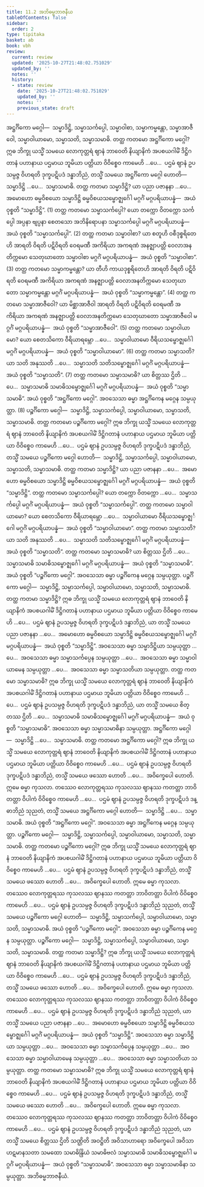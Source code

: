 ```yaml
---
title: 11.2 အဘိဓမ္မဘာဇနီယ
tableOfContents: false
sidebar:
  order: 2
type: tipitaka
basket: ab
book: vbh
review:
  current: review
  updated: '2025-10-27T21:48:02.751029'
  updated_by: ''
  notes: ''
  history:
  - state: review
    date: '2025-10-27T21:48:02.751029'
    updated_by: ''
    notes: ''
    previous_state: draft
---
```



<ReviewStatus review={frontmatter.review} showDetails={true} />

<HypothesisAnnotation frontmatter={frontmatter} />

<DynamicBreadcrumb />

<Division number="490" book="vbh" e="ch" v="30" p="245">

<Paragraph number="1639" book="vbh">
အဋ္ဌင်္ဂိကော မဂ္ဂေါ—  သမ္မာဒိဋ္ဌိ, သမ္မာသင်္ကပ္ပေါ, သမ္မာဝါစာ, သမ္မာကမ္မန္တော, သမ္မာအာဇီဝေါ, သမ္မာဝါယာမော, သမ္မာသတိ, သမ္မာသမာဓိ.
</Paragraph>

</Division>
<Division number="491" book="vbh" e="ch" v="30" p="246">

<Paragraph number="1640" book="vbh">
တတ္ထ ကတမော အဋ္ဌင်္ဂိကော မဂ္ဂေါ? ဣဓ ဘိက္ခု ယသ္မိံ သမယေ လောကုတ္တရံ ဈာနံ ဘာဝေတိ နိယျာနိကံ အပစယဂါမိံ ဒိဋ္ဌိဂတာနံ ပဟာနာယ ပဌမာယ ဘူမိယာ ပတ္တိယာ ဝိဝိစ္စေဝ ကာမေဟိ …ပေ…  ပဌမံ ဈာနံ ဥပသမ္ပဇ္ဇ ဝိဟရတိ ဒုက္ခပဋိပဒံ ဒန္ဓာဘိညံ, တသ္မိံ သမယေ အဋ္ဌင်္ဂိကော မဂ္ဂေါ ဟောတိ—  သမ္မာဒိဋ္ဌိ …ပေ…  သမ္မာသမာဓိ.
</Paragraph>

</Division>
<Division number="492" book="vbh" e="ch" v="30" p="246">

<Paragraph number="1641" book="vbh">
တတ္ထ ကတမာ သမ္မာဒိဋ္ဌိ? ယာ ပညာ ပဇာနနာ …ပေ…  အမောဟော ဓမ္မဝိစယော သမ္မာဒိဋ္ဌိ ဓမ္မဝိစယသမ္ဗောဇ္ဈင်္ဂေါ မဂ္ဂင်္ဂံ မဂ္ဂပရိယာပန္နံ—  အယံ ဝုစ္စတိ “သမ္မာဒိဋ္ဌိ”. (1)
</Paragraph>

<Paragraph number="1642" book="vbh">
တတ္ထ ကတမော သမ္မာသင်္ကပ္ပေါ? ယော တက္ကော ဝိတက္ကော သင်္ကပ္ပေါ အပ္ပနာ ဗျပ္ပနာ စေတသော အဘိနိရောပနာ သမ္မာသင်္ကပ္ပေါ မဂ္ဂင်္ဂံ မဂ္ဂပရိယာပန္နံ—  အယံ ဝုစ္စတိ “သမ္မာသင်္ကပ္ပေါ”. (2)
</Paragraph>

<Paragraph number="1643" book="vbh">
တတ္ထ ကတမာ သမ္မာဝါစာ? ယာ စတူဟိ ဝစီဒုစ္စရိတေဟိ အာရတိ ဝိရတိ ပဋိဝိရတိ ဝေရမဏီ အကိရိယာ အကရဏံ အနဇ္ဈာပတ္တိ ဝေလာအနတိက္ကမော သေတုဃာတော သမ္မာဝါစာ မဂ္ဂင်္ဂံ မဂ္ဂပရိယာပန္နံ—  အယံ ဝုစ္စတိ “သမ္မာဝါစာ”. (3)
</Paragraph>

<Paragraph number="1644" book="vbh">
တတ္ထ ကတမော သမ္မာကမ္မန္တော? ယာ တီဟိ ကာယဒုစ္စရိတေဟိ အာရတိ ဝိရတိ ပဋိဝိရတိ ဝေရမဏီ အကိရိယာ အကရဏံ အနဇ္ဈာပတ္တိ ဝေလာအနတိက္ကမော သေတုဃာတော သမ္မာကမ္မန္တော မဂ္ဂင်္ဂံ မဂ္ဂပရိယာပန္နံ—  အယံ ဝုစ္စတိ “သမ္မာကမ္မန္တော”. (4)
</Paragraph>

<Paragraph number="1645" book="vbh">
တတ္ထ ကတမော သမ္မာအာဇီဝေါ? ယာ မိစ္ဆာအာဇီဝါ အာရတိ ဝိရတိ ပဋိဝိရတိ ဝေရမဏီ အကိရိယာ အကရဏံ အနဇ္ဈာပတ္တိ ဝေလာအနတိက္ကမော သေတုဃာတော သမ္မာအာဇီဝေါ မဂ္ဂင်္ဂံ မဂ္ဂပရိယာပန္နံ—  အယံ ဝုစ္စတိ “သမ္မာအာဇီဝေါ”. (5)
</Paragraph>

<Paragraph number="1646" book="vbh">
တတ္ထ ကတမော သမ္မာဝါယာမော? ယော စေတသိကော ဝီရိယာရမ္ဘော …ပေ…  သမ္မာဝါယာမော ဝီရိယသမ္ဗောဇ္ဈင်္ဂေါ မဂ္ဂင်္ဂံ မဂ္ဂပရိယာပန္နံ—  အယံ ဝုစ္စတိ “သမ္မာဝါယာမော”. (6)
</Paragraph>

<Paragraph number="1647" book="vbh">
တတ္ထ ကတမာ သမ္မာသတိ? ယာ သတိ အနုဿတိ …ပေ…  သမ္မာသတိ သတိသမ္ဗောဇ္ဈင်္ဂေါ မဂ္ဂင်္ဂံ မဂ္ဂပရိယာပန္နံ—  အယံ ဝုစ္စတိ “သမ္မာသတိ”. (7)
</Paragraph>

<Paragraph number="1648" book="vbh">
တတ္ထ ကတမော သမ္မာသမာဓိ? ယာ စိတ္တဿ ဌိတိ …ပေ…  သမ္မာသမာဓိ သမာဓိသမ္ဗောဇ္ဈင်္ဂေါ မဂ္ဂင်္ဂံ မဂ္ဂပရိယာပန္နံ—  အယံ ဝုစ္စတိ “သမ္မာသမာဓိ”. အယံ ဝုစ္စတိ “အဋ္ဌင်္ဂိကော မဂ္ဂေါ”. အဝသေသာ ဓမ္မာ အဋ္ဌင်္ဂိကေန မဂ္ဂေန သမ္ပယုတ္တာ. (8)
</Paragraph>

</Division>
<Division number="493" book="vbh" e="ch" v="30" p="247">

<Paragraph number="1649" book="vbh">
ပဉ္စင်္ဂိကော မဂ္ဂေါ—  သမ္မာဒိဋ္ဌိ, သမ္မာသင်္ကပ္ပေါ, သမ္မာဝါယာမော, သမ္မာသတိ, သမ္မာသမာဓိ.
</Paragraph>

</Division>
<Division number="494" book="vbh" e="ch" v="30" p="247">

<Paragraph number="1650" book="vbh">
တတ္ထ ကတမော ပဉ္စင်္ဂိကော မဂ္ဂေါ? ဣဓ ဘိက္ခု ယသ္မိံ သမယေ လောကုတ္တရံ ဈာနံ ဘာဝေတိ နိယျာနိကံ အပစယဂါမိံ ဒိဋ္ဌိဂတာနံ ပဟာနာယ ပဌမာယ ဘူမိယာ ပတ္တိယာ ဝိဝိစ္စေဝ ကာမေဟိ …ပေ…  ပဌမံ ဈာနံ ဥပသမ္ပဇ္ဇ ဝိဟရတိ ဒုက္ခပဋိပဒံ ဒန္ဓာဘိညံ, တသ္မိံ သမယေ ပဉ္စင်္ဂိကော မဂ္ဂေါ ဟောတိ—  သမ္မာဒိဋ္ဌိ, သမ္မာသင်္ကပ္ပေါ, သမ္မာဝါယာမော, သမ္မာသတိ, သမ္မာသမာဓိ.
</Paragraph>

</Division>
<Division number="495" book="vbh" e="ch" v="30" p="247">

<Paragraph number="1651" book="vbh">
တတ္ထ ကတမာ သမ္မာဒိဋ္ဌိ? ယာ ပညာ ပဇာနနာ …ပေ…  အမောဟော ဓမ္မဝိစယော သမ္မာဒိဋ္ဌိ ဓမ္မဝိစယသမ္ဗောဇ္ဈင်္ဂေါ မဂ္ဂင်္ဂံ မဂ္ဂပရိယာပန္နံ—  အယံ ဝုစ္စတိ “သမ္မာဒိဋ္ဌိ”.
</Paragraph>

<Paragraph number="1652" book="vbh">
တတ္ထ ကတမော သမ္မာသင်္ကပ္ပေါ? ယော တက္ကော ဝိတက္ကော …ပေ…  သမ္မာသင်္ကပ္ပေါ မဂ္ဂင်္ဂံ မဂ္ဂပရိယာပန္နံ—  အယံ ဝုစ္စတိ “သမ္မာသင်္ကပ္ပေါ”.
</Paragraph>

<Paragraph number="1653" book="vbh">
တတ္ထ ကတမော သမ္မာဝါယာမော? ယော စေတသိကော ဝီရိယာရမ္ဘော …ပေ…  သမ္မာဝါယာမော ဝီရိယသမ္ဗောဇ္ဈင်္ဂေါ မဂ္ဂင်္ဂံ မဂ္ဂပရိယာပန္နံ—  အယံ ဝုစ္စတိ “သမ္မာဝါယာမော”.
</Paragraph>

<Paragraph number="1654" book="vbh">
တတ္ထ ကတမာ သမ္မာသတိ? ယာ သတိ အနုဿတိ …ပေ…  သမ္မာသတိ သတိသမ္ဗောဇ္ဈင်္ဂေါ မဂ္ဂင်္ဂံ မဂ္ဂပရိယာပန္နံ—  အယံ ဝုစ္စတိ “သမ္မာသတိ”.
</Paragraph>

<Paragraph number="1655" book="vbh">
တတ္ထ ကတမော သမ္မာသမာဓိ? ယာ စိတ္တဿ ဌိတိ …ပေ…  သမ္မာသမာဓိ သမာဓိသမ္ဗောဇ္ဈင်္ဂေါ မဂ္ဂင်္ဂံ မဂ္ဂပရိယာပန္နံ—  အယံ ဝုစ္စတိ “သမ္မာသမာဓိ”. အယံ ဝုစ္စတိ “ပဉ္စင်္ဂိကော မဂ္ဂေါ”. အဝသေသာ ဓမ္မာ ပဉ္စင်္ဂိကေန မဂ္ဂေန သမ္ပယုတ္တာ.
</Paragraph>

</Division>
<Division number="496" book="vbh" e="ch" v="30" p="247">

<Paragraph number="1656" book="vbh">
ပဉ္စင်္ဂိကော မဂ္ဂေါ—  သမ္မာဒိဋ္ဌိ, သမ္မာသင်္ကပ္ပေါ, သမ္မာဝါယာမော, သမ္မာသတိ, သမ္မာသမာဓိ.
</Paragraph>

</Division>
<Division number="497" book="vbh" e="ch" v="30" p="248">

<Paragraph number="1657" book="vbh">
တတ္ထ ကတမာ သမ္မာဒိဋ္ဌိ? ဣဓ ဘိက္ခု ယသ္မိံ သမယေ လောကုတ္တရံ ဈာနံ ဘာဝေတိ နိယျာနိကံ အပစယဂါမိံ ဒိဋ္ဌိဂတာနံ ပဟာနာယ ပဌမာယ ဘူမိယာ ပတ္တိယာ ဝိဝိစ္စေဝ ကာမေဟိ …ပေ…  ပဌမံ ဈာနံ ဥပသမ္ပဇ္ဇ ဝိဟရတိ ဒုက္ခပဋိပဒံ ဒန္ဓာဘိညံ, ယာ တသ္မိံ သမယေ ပညာ ပဇာနနာ …ပေ…  အမောဟော ဓမ္မဝိစယော သမ္မာဒိဋ္ဌိ ဓမ္မဝိစယသမ္ဗောဇ္ဈင်္ဂေါ မဂ္ဂင်္ဂံ မဂ္ဂပရိယာပန္နံ—  အယံ ဝုစ္စတိ “သမ္မာဒိဋ္ဌိ”. အဝသေသာ ဓမ္မာ သမ္မာဒိဋ္ဌိယာ သမ္ပယုတ္တာ …ပေ…  အဝသေသာ ဓမ္မာ သမ္မာသင်္ကပ္ပေန သမ္ပယုတ္တာ …ပေ…  အဝသေသာ ဓမ္မာ သမ္မာဝါယာမေန သမ္ပယုတ္တာ …ပေ…  အဝသေသာ ဓမ္မာ သမ္မာသတိယာ သမ္ပယုတ္တာ.
</Paragraph>

<Paragraph number="1658" book="vbh">
တတ္ထ ကတမော သမ္မာသမာဓိ? ဣဓ ဘိက္ခု ယသ္မိံ သမယေ လောကုတ္တရံ ဈာနံ ဘာဝေတိ နိယျာနိကံ အပစယဂါမိံ ဒိဋ္ဌိဂတာနံ ပဟာနာယ ပဌမာယ ဘူမိယာ ပတ္တိယာ ဝိဝိစ္စေဝ ကာမေဟိ …ပေ…  ပဌမံ ဈာနံ ဥပသမ္ပဇ္ဇ ဝိဟရတိ ဒုက္ခပဋိပဒံ ဒန္ဓာဘိညံ, ယာ တသ္မိံ သမယေ စိတ္တဿ ဌိတိ …ပေ…  သမ္မာသမာဓိ သမာဓိသမ္ဗောဇ္ဈင်္ဂေါ မဂ္ဂင်္ဂံ မဂ္ဂပရိယာပန္နံ—  အယံ ဝုစ္စတိ “သမ္မာသမာဓိ”. အဝသေသာ ဓမ္မာ သမ္မာသမာဓိနာ သမ္ပယုတ္တာ.
</Paragraph>

</Division>
<Division number="498" book="vbh" e="ch" v="30" p="248">

<Paragraph number="1659" book="vbh">
အဋ္ဌင်္ဂိကော မဂ္ဂေါ—  သမ္မာဒိဋ္ဌိ …ပေ…  သမ္မာသမာဓိ.
</Paragraph>

</Division>
<Division number="499" book="vbh" e="ch" v="30" p="248">

<Paragraph number="1660" book="vbh">
တတ္ထ ကတမော အဋ္ဌင်္ဂိကော မဂ္ဂေါ? ဣဓ ဘိက္ခု ယသ္မိံ သမယေ လောကုတ္တရံ ဈာနံ ဘာဝေတိ နိယျာနိကံ အပစယဂါမိံ ဒိဋ္ဌိဂတာနံ ပဟာနာယ ပဌမာယ ဘူမိယာ ပတ္တိယာ ဝိဝိစ္စေဝ ကာမေဟိ …ပေ…  ပဌမံ ဈာနံ ဥပသမ္ပဇ္ဇ ဝိဟရတိ ဒုက္ခပဋိပဒံ ဒန္ဓာဘိညံ, တသ္မိံ သမယေ ဖဿော ဟောတိ …ပေ…  အဝိက္ခေပေါ ဟောတိ. ဣမေ ဓမ္မာ ကုသလာ. တဿေဝ လောကုတ္တရဿ ကုသလဿ ဈာနဿ ကတတ္တာ ဘာဝိတတ္တာ ဝိပါကံ ဝိဝိစ္စေဝ ကာမေဟိ …ပေ…  ပဌမံ ဈာနံ ဥပသမ္ပဇ္ဇ ဝိဟရတိ ဒုက္ခပဋိပဒံ ဒန္ဓာဘိညံ သုညတံ, တသ္မိံ သမယေ အဋ္ဌင်္ဂိကော မဂ္ဂေါ ဟောတိ—  သမ္မာဒိဋ္ဌိ …ပေ…  သမ္မာသမာဓိ. အယံ ဝုစ္စတိ “အဋ္ဌင်္ဂိကော မဂ္ဂေါ”. အဝသေသာ ဓမ္မာ အဋ္ဌင်္ဂိကေန မဂ္ဂေန သမ္ပယုတ္တာ.
</Paragraph>

</Division>
<Division number="500" book="vbh" e="ch" v="30" p="248">

<Paragraph number="1661" book="vbh">
ပဉ္စင်္ဂိကော မဂ္ဂေါ—  သမ္မာဒိဋ္ဌိ, သမ္မာသင်္ကပ္ပေါ, သမ္မာဝါယာမော, သမ္မာသတိ, သမ္မာသမာဓိ.
</Paragraph>

</Division>
<Division number="501" book="vbh" e="ch" v="30" p="248">

<Paragraph number="1662" book="vbh">
တတ္ထ ကတမော ပဉ္စင်္ဂိကော မဂ္ဂေါ? ဣဓ ဘိက္ခု ယသ္မိံ သမယေ လောကုတ္တရံ ဈာနံ ဘာဝေတိ နိယျာနိကံ အပစယဂါမိံ ဒိဋ္ဌိဂတာနံ ပဟာနာယ ပဌမာယ ဘူမိယာ ပတ္တိယာ ဝိဝိစ္စေဝ ကာမေဟိ …ပေ…  ပဌမံ ဈာနံ ဥပသမ္ပဇ္ဇ ဝိဟရတိ ဒုက္ခပဋိပဒံ ဒန္ဓာဘိညံ, တသ္မိံ သမယေ ဖဿော ဟောတိ …ပေ…  အဝိက္ခေပေါ ဟောတိ. ဣမေ ဓမ္မာ ကုသလာ. တဿေဝ လောကုတ္တရဿ ကုသလဿ ဈာနဿ ကတတ္တာ ဘာဝိတတ္တာ ဝိပါကံ ဝိဝိစ္စေဝ ကာမေဟိ …ပေ…  ပဌမံ ဈာနံ ဥပသမ္ပဇ္ဇ ဝိဟရတိ ဒုက္ခပဋိပဒံ ဒန္ဓာဘိညံ သုညတံ, တသ္မိံ သမယေ ပဉ္စင်္ဂိကော မဂ္ဂေါ ဟောတိ—  သမ္မာဒိဋ္ဌိ, သမ္မာသင်္ကပ္ပေါ, သမ္မာဝါယာမော, သမ္မာသတိ, သမ္မာသမာဓိ. အယံ ဝုစ္စတိ “ပဉ္စင်္ဂိကော မဂ္ဂေါ”. အဝသေသာ ဓမ္မာ ပဉ္စင်္ဂိကေန မဂ္ဂေန သမ္ပယုတ္တာ.
</Paragraph>

</Division>
<Division number="502" book="vbh" e="ch" v="30" p="249">

<Paragraph number="1663" book="vbh">
ပဉ္စင်္ဂိကော မဂ္ဂေါ—  သမ္မာဒိဋ္ဌိ, သမ္မာသင်္ကပ္ပေါ, သမ္မာဝါယာမော, သမ္မာသတိ, သမ္မာသမာဓိ.
</Paragraph>

</Division>
<Division number="503" book="vbh" e="ch" v="30" p="249">

<Paragraph number="1664" book="vbh">
တတ္ထ ကတမာ သမ္မာဒိဋ္ဌိ? ဣဓ ဘိက္ခု ယသ္မိံ သမယေ လောကုတ္တရံ ဈာနံ ဘာဝေတိ နိယျာနိကံ အပစယဂါမိံ ဒိဋ္ဌိဂတာနံ ပဟာနာယ ပဌမာယ ဘူမိယာ ပတ္တိယာ ဝိဝိစ္စေဝ ကာမေဟိ …ပေ…  ပဌမံ ဈာနံ ဥပသမ္ပဇ္ဇ ဝိဟရတိ ဒုက္ခပဋိပဒံ ဒန္ဓာဘိညံ, တသ္မိံ သမယေ ဖဿော ဟောတိ …ပေ…  အဝိက္ခေပေါ ဟောတိ. ဣမေ ဓမ္မာ ကုသလာ. တဿေဝ လောကုတ္တရဿ ကုသလဿ ဈာနဿ ကတတ္တာ ဘာဝိတတ္တာ ဝိပါကံ ဝိဝိစ္စေဝ ကာမေဟိ …ပေ…  ပဌမံ ဈာနံ ဥပသမ္ပဇ္ဇ ဝိဟရတိ ဒုက္ခပဋိပဒံ ဒန္ဓာဘိညံ သုညတံ, ယာ တသ္မိံ သမယေ ပညာ ပဇာနနာ …ပေ…  အမောဟော ဓမ္မဝိစယော သမ္မာဒိဋ္ဌိ ဓမ္မဝိစယသမ္ဗောဇ္ဈင်္ဂေါ မဂ္ဂင်္ဂံ မဂ္ဂပရိယာပန္နံ—  အယံ ဝုစ္စတိ “သမ္မာဒိဋ္ဌိ”. အဝသေသာ ဓမ္မာ သမ္မာဒိဋ္ဌိယာ သမ္ပယုတ္တာ …ပေ…  အဝသေသာ ဓမ္မာ သမ္မာသင်္ကပ္ပေန သမ္ပယုတ္တာ …ပေ…  အဝသေသာ ဓမ္မာ သမ္မာဝါယာမေန သမ္ပယုတ္တာ …ပေ…  အဝသေသာ ဓမ္မာ သမ္မာသတိယာ သမ္ပယုတ္တာ.
</Paragraph>

<Paragraph number="1665" book="vbh">
တတ္ထ ကတမော သမ္မာသမာဓိ? ဣဓ ဘိက္ခု ယသ္မိံ သမယေ လောကုတ္တရံ ဈာနံ ဘာဝေတိ နိယျာနိကံ အပစယဂါမိံ ဒိဋ္ဌိဂတာနံ ပဟာနာယ ပဌမာယ ဘူမိယာ ပတ္တိယာ ဝိဝိစ္စေဝ ကာမေဟိ …ပေ…  ပဌမံ ဈာနံ ဥပသမ္ပဇ္ဇ ဝိဟရတိ ဒုက္ခပဋိပဒံ ဒန္ဓာဘိညံ, တသ္မိံ သမယေ ဖဿော ဟောတိ …ပေ…  အဝိက္ခေပေါ ဟောတိ. ဣမေ ဓမ္မာ ကုသလာ. တဿေဝ လောကုတ္တရဿ ကုသလဿ ဈာနဿ ကတတ္တာ ဘာဝိတတ္တာ ဝိပါကံ ဝိဝိစ္စေဝ ကာမေဟိ …ပေ…  ပဌမံ ဈာနံ ဥပသမ္ပဇ္ဇ ဝိဟရတိ ဒုက္ခပဋိပဒံ ဒန္ဓာဘိညံ သုညတံ, ယာ တသ္မိံ သမယေ စိတ္တဿ ဌိတိ သဏ္ဌိတိ အဝဋ္ဌိတိ အဝိသာဟာရော အဝိက္ခေပေါ အဝိသာဟဋမာနသတာ သမထော သမာဓိန္ဒြိယံ သမာဓိဗလံ သမ္မာသမာဓိ သမာဓိသမ္ဗောဇ္ဈင်္ဂေါ မဂ္ဂင်္ဂံ မဂ္ဂပရိယာပန္နံ—  အယံ ဝုစ္စတိ “သမ္မာသမာဓိ”. အဝသေသာ ဓမ္မာ သမ္မာသမာဓိနာ သမ္ပယုတ္တာ.

</Paragraph>
</Division>

<Paragraph number="1666" type="center" book="vbh">
အဘိဓမ္မဘာဇနီယံ.
</Paragraph>